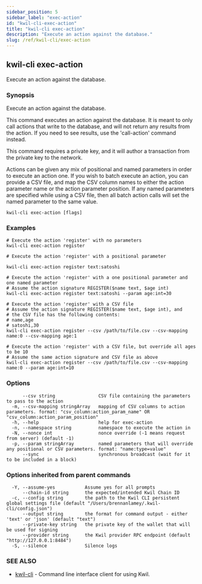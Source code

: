 ```yaml
---
sidebar_position: 5
sidebar_label: "exec-action"
id: "kwil-cli-exec-action"
title: "kwil-cli exec-action"
description: "Execute an action against the database."
slug: /ref/kwil-cli/exec-action
---
```


## kwil-cli exec-action

Execute an action against the database.

### Synopsis

Execute an action against the database.
	
This command executes an action against the database. It is meant to only call actions that write to the database,
and will not return any results from the action. If you need to see results, use the 'call-action' command instead.

This command requires a private key, and it will author a transaction from the private key to the network.

Actions can be given any mix of positional and named parameters in order to execute an action one. If you wish
to batch execute an action, you can provide a CSV file, and map the CSV column names to either the action parameter
name or the action parameter position. If any named parameters are specified while using a CSV file, then all batch
action calls will set the named parameter to the same value.

```
kwil-cli exec-action [flags]
```

### Examples

```
# Execute the action 'register' with no parameters
kwil-cli exec-action register

# Execute the action 'register' with a positional parameter

kwil-cli exec-action register text:satoshi

# Execute the action 'register' with a one positional parameter and one named parameter
# Assume the action signature REGISTER($name text, $age int)
kwil-cli exec-action register text:satoshi --param age:int=30

# Execute the action 'register' with a CSV file
# Assume the action signature REGISTER($name text, $age int), and
# the CSV file has the following contents:
# name,age
# satoshi,30
kwil-cli exec-action register --csv /path/to/file.csv --csv-mapping name:0 --csv-mapping age:1

# Execute the action 'register' with a CSV file, but override all ages to be 10
# Assume the same action signature and CSV file as above
kwil-cli exec-action register --csv /path/to/file.csv --csv-mapping name:0 --param age:int=10
```

### Options

```
      --csv string                CSV file containing the parameters to pass to the action
  -m, --csv-mapping stringArray   mapping of CSV columns to action parameters. format: "csv_column:action_param_name" OR "csv_column:action_param_position"
  -h, --help                      help for exec-action
  -n, --namespace string          namespace to execute the action in
  -N, --nonce int                 nonce override (-1 means request from server) (default -1)
  -p, --param stringArray         named parameters that will override any positional or CSV parameters. format: "name:type=value"
      --sync                      synchronous broadcast (wait for it to be included in a block)
```

### Options inherited from parent commands

```
  -Y, --assume-yes           Assume yes for all prompts
      --chain-id string      the expected/intended Kwil Chain ID
  -c, --config string        the path to the Kwil CLI persistent global settings file (default "/Users/brennanlamey/.kwil-cli/config.json")
      --output string        the format for command output - either 'text' or 'json' (default "text")
      --private-key string   the private key of the wallet that will be used for signing
      --provider string      the Kwil provider RPC endpoint (default "http://127.0.0.1:8484")
  -S, --silence              Silence logs
```

### SEE ALSO

* [kwil-cli](/docs/ref/kwil-cli)	 - Command line interface client for using Kwil.

